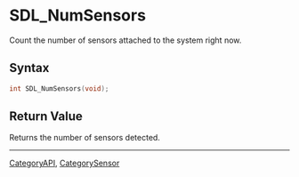 = SDL_NumSensors =

Count the number of sensors attached to the system right now.

== Syntax ==

<syntaxhighlight lang='c'>
int SDL_NumSensors(void);
</syntaxhighlight>

== Return Value ==

Returns the number of sensors detected.
----
[[CategoryAPI]], [[CategorySensor]]


